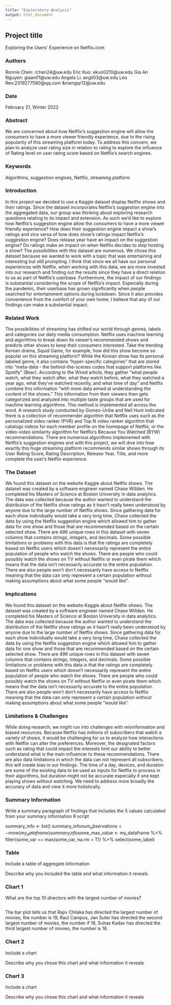 ```yaml
---
title: "Exploratory Analysis"
output: html_document
---
```


## Project title
Exploring the Users' Experience on Netflix.com

### Authors

Ronnie Chen: rchen24@uw.edu
Eric Kuo: ekuo0210@uw.edu
Gia An Nguyen: giaan01@uw.edu 
Angela Li: angli03@uw.edu 
Leo Ren:2319277580@qq.com &mengqr12@uw.edu

### Date

February 21, Winter 2022

### Abstract

We are concerned about how Netflix’s suggestion engine will allow the consumers to have a more viewer friendly experience, due to the rising popularity of this streaming platform today. To address this concern, we plan to analyze user rating size in relation to rating to explore the influence of Rating level on user rating score based on Netflix's search engines.

### Keywords

Algorithms, suggestion engines, Netflix, streaming platform

### Introduction  

In this project we decided to use a Kaggle dataset display Netflix shows and their ratings. Since the dataset incorporates Netflix’s suggestion engine into the aggregated data, our group was thinking about exploring research questions relating to its impact and extension. As such we’d like to explore how Netflix’s suggestion engine allow the consumers to have a more viewer friendly experience? How does their suggestion engine impact a show’s ratings and vice versa of how does show’s ratings impact Netflix’s suggestion engine? Does release year have an impact on the suggestion engine? Do ratings make an impact on when Netflix decides to stop hosting a show? The possibilities with this dataset are numerous. We chose this dataset because we wanted to work with a topic that was entertaining and interesting but still prompting. I think that since we all have our personal experiences with Netflix, when working with this data, we are more invested into our research and finding out the results since they have a direct relation to us as part of Netflix’s userbase. Furthermore, the impact of our findings is substantial considering the scope of Netflix’s impact. Especially during the pandemic, their userbase has grown significantly when people searched for entertainment options during lockdown. Since it also provides convenience from the comfort of your own home, I believe that any of our findings can make a substantial impact.

### Related Work  

The possibilities of streaming has shifted our world through genres, labels and categories our daily media consumption. Netflix uses machine learning and algorithms to break down its viewer's recommended shows and predicts other shows to keep their consumers interested. Take the trending Korean drama, Squid Game, for example, how did this show become so popular on this streaming platform? While the Korean show has its personal labeled genre, it also contains "hyper-specific categories" that are stored into "meta-data - the behind-the-scenes codes that support platforms like Spotify" (Beer). According to the Wired article, they gather "what people watch, what they watch after, what they watch before, what they watched a year ago, what they've watched recently, and what time of day" and Netflix combine this information "with more data aimed at understanding the content of the shows." This information from their viewers then gets categorized and analyzed into multiple taste groups that are used for machine learning algorithms. This method is implemented all across the word. A research study conducted by Gomez-Uribe and Neil Hunt indicated there is a collection of recommender algorithm that Netflix uses such as the personalized video ranker (PVR) and Top N video ranker algorithm that catalogs videos for each member profile on the homepage of Netflix, or the video-video similarity algorithm for Netflix's Because You Watched (BYW) recommendations. There are numerous algorithms implemented with Netflix's suggestion engines and with this project, we will dive into how exactly this huge streaming platform recommends similar shows through its User Rating Score, Rating Description, Release Year, Title, and more complete the user's Netflix experience.

### The Dataset

We found this dataset on the website Kaggle about Netflix shows. The dataset was created by a software engineer named Chase Willden. He completed his Masters of Science at Boston University in data analytics. The data was collected because the author wanted to understand the distribution of the Netlfix show ratings as it hasn't really been understood by anyone due to the large number of Netflix shows. Since gathering data for each show individually would take a very long time, Chase collected the data by using the Netflix suggestion engine which allowed him to gather data for one show and those that are recommended based on the certain selected show. There are 496 unique rows in this dataset with seven columns that contains strings, integers, and decimals. Some possible limitations or problems with this data is that the ratings are completely based on Netflix users which doesn't necessarily represent the entire population of people who watch the shows. There are people who could possibly watch the shows on TV without Netflix or even pirate them which means that the data isn't necessarily accurate to the entire population. There are also people won't don't necessarily have access to Netflix meaning that the data can only represent a certain population without making assumptions about what some people "would like".

### Implications

We found this dataset on the website Kaggle about Netflix shows. The dataset was created by a software engineer named Chase Willden. He completed his Masters of Science at Boston University in data analytics. The data was collected because the author wanted to understand the distribution of the Netlfix show ratings as it hasn't really been understood by anyone due to the large number of Netflix shows. Since gathering data for each show individually would take a very long time, Chase collected the data by using the Netflix suggestion engine which allowed him to gather data for one show and those that are recommended based on the certain selected show. There are 496 unique rows in this dataset with seven columns that contains strings, integers, and decimals. Some possible limitations or problems with this data is that the ratings are completely based on Netflix users which doesn't necessarily represent the entire population of people who watch the shows. There are people who could possibly watch the shows on TV without Netflix or even pirate them which means that the data isn't necessarily accurate to the entire population. There are also people won't don't necessarily have access to Netflix meaning that the data can only represent a certain population without making assumptions about what some people "would like".

### Limitations & Challenges

While doing research, we might run into challenges with misinformation and biased resources. Because Netflix has millions of subscribers that watch a variety of shows, it would be challenging for us to analyze how interactions with Netflix can alter the preferences. Moreover, the designated factors such as rating that could impact the interests limit our ability to better understand what is the main influencer to these recommendations. There are also data limitations in which the data can not represent all subscribers, this will create bias in our findings. The time of a day, devices, and duration are some of the existing data to be used as inputs for Netflix to process in their algorithms, but duration might not be accurate especially if one kept playing shows without watching. We need to address more broadly the accuracy of data and view it more holistically.

### Summary Information

Write a summary paragraph of findings that includes the 5 values calculated from your summary information R script

summary_info <- list()
summary_info$num_observations <- nrow(my_dataframe)
summary_info$some_max_value <- my_dataframe %>%
    filter(some_var == max(some_var, na.rm = T)) %>%
    select(some_label)

### Table

Include a table of aggregate information

Describe why you included the table and what information it reveals

### Chart 1
What are the top 10 directors with the largest number of movies?


```r
```


The bar plot tells us that Rajiv Chilaka has directed the largest number of movies, the number is 19, Raúl Campos, Jan Suter has directed the second largest number of movies, the number if 18, Suhas Kadav has directed the third largest number of movies, the number is 16.




### Chart 2

Include a chart

Describe why you chose this chart and what information it reveals

### Chart 3

Include a chart

Describe why you chose this chart and what information it reveals
